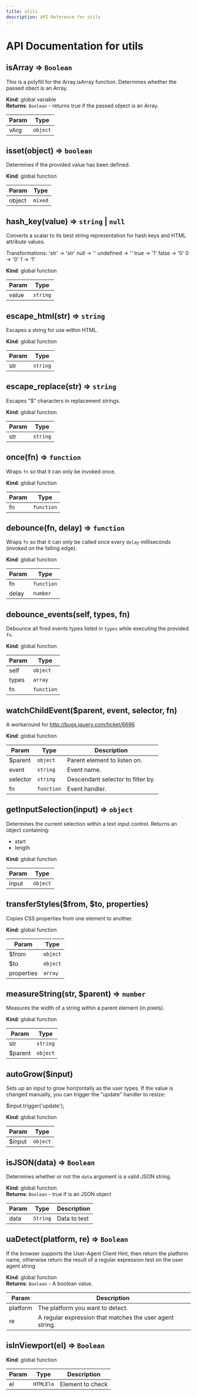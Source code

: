 ```yaml
---
title: utils
description: API Reference for utils
---
```

# API Documentation for utils
<a name="isArray"></a>

## isArray ⇒ <code>Boolean</code>
This is a polyfill for the Array.isArray function.Determines whether the passed obect is an Array.

**Kind**: global variable  
**Returns**: <code>Boolean</code> - returns true if the passed object is an Array.  

| Param | Type |
| --- | --- |
| vArg | <code>object</code> | 

<a name="isset"></a>

## isset(object) ⇒ <code>boolean</code>
Determines if the provided value has been defined.

**Kind**: global function  

| Param | Type |
| --- | --- |
| object | <code>mixed</code> | 

<a name="hash_key"></a>

## hash\_key(value) ⇒ <code>string</code> \| <code>null</code>
Converts a scalar to its best string representationfor hash keys and HTML attribute values.Transformations:  'str'     -> 'str'  null      -> ''  undefined -> ''  true      -> '1'  false     -> '0'  0         -> '0'  1         -> '1'

**Kind**: global function  

| Param | Type |
| --- | --- |
| value | <code>string</code> | 

<a name="escape_html"></a>

## escape\_html(str) ⇒ <code>string</code>
Escapes a string for use within HTML.

**Kind**: global function  

| Param | Type |
| --- | --- |
| str | <code>string</code> | 

<a name="escape_replace"></a>

## escape\_replace(str) ⇒ <code>string</code>
Escapes "$" characters in replacement strings.

**Kind**: global function  

| Param | Type |
| --- | --- |
| str | <code>string</code> | 

<a name="once"></a>

## once(fn) ⇒ <code>function</code>
Wraps `fn` so that it can only be invoked once.

**Kind**: global function  

| Param | Type |
| --- | --- |
| fn | <code>function</code> | 

<a name="debounce"></a>

## debounce(fn, delay) ⇒ <code>function</code>
Wraps `fn` so that it can only be called onceevery `delay` milliseconds (invoked on the falling edge).

**Kind**: global function  

| Param | Type |
| --- | --- |
| fn | <code>function</code> | 
| delay | <code>number</code> | 

<a name="debounce_events"></a>

## debounce\_events(self, types, fn)
Debounce all fired events types listed in `types`while executing the provided `fn`.

**Kind**: global function  

| Param | Type |
| --- | --- |
| self | <code>object</code> | 
| types | <code>array</code> | 
| fn | <code>function</code> | 

<a name="watchChildEvent"></a>

## watchChildEvent($parent, event, selector, fn)
A workaround for http://bugs.jquery.com/ticket/6696

**Kind**: global function  

| Param | Type | Description |
| --- | --- | --- |
| $parent | <code>object</code> | Parent element to listen on. |
| event | <code>string</code> | Event name. |
| selector | <code>string</code> | Descendant selector to filter by. |
| fn | <code>function</code> | Event handler. |

<a name="getInputSelection"></a>

## getInputSelection(input) ⇒ <code>object</code>
Determines the current selection within a text input control.Returns an object containing:  - start  - length

**Kind**: global function  

| Param | Type |
| --- | --- |
| input | <code>object</code> | 

<a name="transferStyles"></a>

## transferStyles($from, $to, properties)
Copies CSS properties from one element to another.

**Kind**: global function  

| Param | Type |
| --- | --- |
| $from | <code>object</code> | 
| $to | <code>object</code> | 
| properties | <code>array</code> | 

<a name="measureString"></a>

## measureString(str, $parent) ⇒ <code>number</code>
Measures the width of a string within aparent element (in pixels).

**Kind**: global function  

| Param | Type |
| --- | --- |
| str | <code>string</code> | 
| $parent | <code>object</code> | 

<a name="autoGrow"></a>

## autoGrow($input)
Sets up an input to grow horizontally as the usertypes. If the value is changed manually, you cantrigger the "update" handler to resize:$input.trigger('update');

**Kind**: global function  

| Param | Type |
| --- | --- |
| $input | <code>object</code> | 

<a name="isJSON"></a>

## isJSON(data) ⇒ <code>Boolean</code>
Determines whether or not the `data` argument is a valid JSON string.

**Kind**: global function  
**Returns**: <code>Boolean</code> - true if is an JSON object  

| Param | Type | Description |
| --- | --- | --- |
| data | <code>String</code> | Data to test |

<a name="uaDetect"></a>

## uaDetect(platform, re) ⇒ <code>Boolean</code>
If the browser supports the User-Agent Client Hint, then return the platform name, otherwise returnthe result of a regular expression test on the user agent string

**Kind**: global function  
**Returns**: <code>Boolean</code> - A boolean value.  

| Param | Description |
| --- | --- |
| platform | The platform you want to detect. |
| re | A regular expression that matches the user agent string. |

<a name="isInViewport"></a>

## isInViewport(el) ⇒ <code>Boolean</code>
**Kind**: global function  

| Param | Type | Description |
| --- | --- | --- |
| el | <code>HTMLEle</code> | Element to check |

